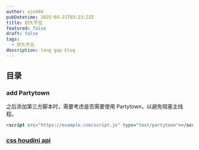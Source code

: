 ```yaml
---
author: ajn404
pubDatetime: 2025-04-21T03:23:23Z
title: 好久不见
featured: false
draft: false
tags:
  - 好久不见
description: long gap blog
---
```


## 目录

### add Partytown

之后添加第三方脚本时，需要考虑是否需要使用 Partytown，以避免阻塞主线程。

```html
<script src="https://example.com/script.js" type="text/partytown"></script>
```

### [css houdini api](https://developer.mozilla.org/zh-CN/docs/Web/API/Houdini_APIs)


<CssHoudini />
